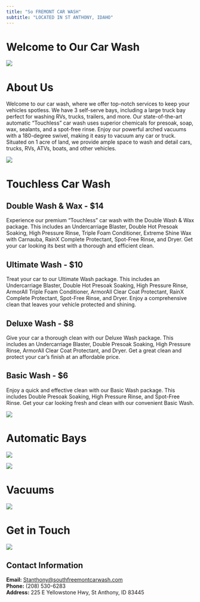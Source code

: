 ```yaml
---
title: "So FREMONT CAR WASH"
subtitle: "LOCATED IN ST ANTHONY, IDAHO"
---
```


# Welcome to Our Car Wash

![](Images/carwash_logo.png)



# About Us

Welcome to our car wash, where we offer top-notch services to keep your vehicles spotless. We have 3 self-serve bays, including a large truck bay perfect for washing RVs, trucks, trailers, and more. Our state-of-the-art automatic “Touchless” car wash uses superior chemicals for presoak, soap, wax, sealants, and a spot-free rinse. Enjoy our powerful arched vacuums with a 180-degree swivel, making it easy to vacuum any car or truck. Situated on 1 acre of land, we provide ample space to wash and detail cars, trucks, RVs, ATVs, boats, and other vehicles.

![](Images/frontview_carwash.jpg)



# Touchless Car Wash

## Double Wash & Wax - $14

Experience our premium “Touchless” car wash with the Double Wash & Wax package. This includes an Undercarriage Blaster, Double Hot Presoak Soaking, High Pressure Rinse, Triple Foam Conditioner, Extreme Shine Wax with Carnauba, RainX Complete Protectant, Spot-Free Rinse, and Dryer. Get your car looking its best with a thorough and efficient clean.

## Ultimate Wash - $10

Treat your car to our Ultimate Wash package. This includes an Undercarriage Blaster, Double Hot Presoak Soaking, High Pressure Rinse, ArmorAll Triple Foam Conditioner, ArmorAll Clear Coat Protectant, RainX Complete Protectant, Spot-Free Rinse, and Dryer. Enjoy a comprehensive clean that leaves your vehicle protected and shining.

## Deluxe Wash - $8

Give your car a thorough clean with our Deluxe Wash package. This includes an Undercarriage Blaster, Double Presoak Soaking, High Pressure Rinse, ArmorAll Clear Coat Protectant, and Dryer. Get a great clean and protect your car’s finish at an affordable price.

## Basic Wash - $6

Enjoy a quick and effective clean with our Basic Wash package. This includes Double Presoak Soaking, High Pressure Rinse, and Spot-Free Rinse. Get your car looking fresh and clean with our convenient Basic Wash.

![](Images/automatic-bay_washmenu.jpg)

# Automatic Bays 

![](Images/selfserve_pmt_and_controls.jpg)


![](Images/selfserve_menu_pmt.jpg)

# Vacuums

![](Images/3vacuums.jpg)


# Get in Touch
![](Images/replace.jpg)

## Contact Information

**Email:** [Stanthony@southfreemontcarwash.com](mailto:Stanthony@southfreemontcarwash.com)  
**Phone:** (208) 530-6283  
**Address:** 225 E Yellowstone Hwy, St Anthony, ID 83445 

